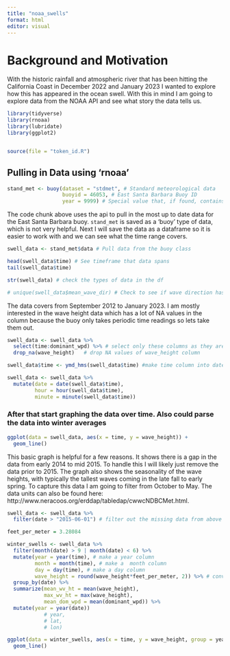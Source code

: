 ```yaml
---
title: "noaa_swells"
format: html
editor: visual
---
```


# Background and Motivation

With the historic rainfall and atmospheric river that has been hitting the California Coast in December 2022 and January 2023 I wanted to explore how this has appeared in the ocean swell. With this in mind I am going to explore data from the NOAA API and see what story the data tells us.

```r
library(tidyverse)
library(rnoaa)
library(lubridate)
library(ggplot2)


source(file = "token_id.R")

```

## Pulling in Data using 'rnoaa'

```r
stand_met <- buoy(dataset = "stdmet", # Standard meteorological data
                  buoyid = 46053, # East Santa Barbara Buoy ID
                  year = 9999) # Special value that, if found, contains the most up to date data
```

The code chunk above uses the api to pull in the most up to date data for the East Santa Barbara buoy. `stand_met` is saved as a 'buoy' type of data, which is not very helpful. Next I will save the data as a dataframe so it is easier to work with and we can see what the time range covers.

```r
swell_data <- stand_met$data # Pull data from the buoy class

head(swell_data$time) # See timeframe that data spans
tail(swell_data$time)

str(swell_data) # check the types of data in the df

# unique(swell_data$mean_wave_dir) # Check to see if wave direction has anything other than NA
```

The data covers from September 2012 to January 2023. I am mostly interested in the wave height data which has a lot of NA values in the column because the buoy only takes periodic time readings so lets take them out.

```r
swell_data <- swell_data %>% 
  select(time:dominant_wpd) %>% # select only these columns as they are what I am interested in
  drop_na(wave_height)   # drop NA values of wave_height column

swell_data$time <- ymd_hms(swell_data$time) #make time column into date_time format

swell_data <- swell_data %>% 
  mutate(date = date(swell_data$time),
         hour = hour(swell_data$time),
         minute = minute(swell_data$time))


```

### After that start graphing the data over time. Also could parse the data into winter averages

```r
ggplot(data = swell_data, aes(x = time, y = wave_height)) +
  geom_line()
```

This basic graph is helpful for a few reasons. It shows there is a gap in the data from early 2014 to mid 2015. To handle this I will likely just remove the data prior to 2015. The graph also shows the seasonality of the wave heights, with typically the tallest waves coming in the late fall to early spring. To capture this data I am going to filter from October to May. The data units can also be found here: http://www.neracoos.org/erddap/tabledap/cwwcNDBCMet.html.

```r
swell_data <- swell_data %>% 
  filter(date > "2015-06-01") # filter out the missing data from above and pull from 2015 to present

feet_per_meter = 3.28084

winter_swells <- swell_data %>% 
  filter(month(date) > 9 | month(date) < 6) %>% 
  mutate(year = year(time), # make a year column
         month = month(time), # make a  month column
         day = day(time), # make a day column
         wave_height = round(wave_height*feet_per_meter, 2)) %>% # convert wave_height from meters to feet so it is easier to interpret
  group_by(date) %>% 
  summarize(mean_wv_ht = mean(wave_height),
            max_wv_ht = max(wave_height),
            mean_dom_wpd = mean(dominant_wpd)) %>% 
  mutate(year = year(date))
            # year,
            # lat,
            # lon)

```

```r
ggplot(data = winter_swells, aes(x = time, y = wave_height, group = year)) +
  geom_line()
```

